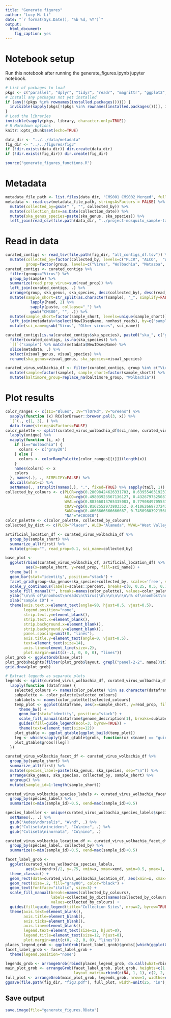 ```yaml
---
title: "Generate figures"
author: "Lucy M. Li"
date: "`r format(Sys.Date(), '%b %d, %Y')`"
output: 
  html_document:
    fig_caption: yes
---
```



# Notebook setup

Run this notebook after running the generate_figures.ipynb jupyter notebook.

```r
# List of packages to load
pkgs <- c("parallel", "dplyr", "tidyr", "readr", "magrittr", "ggplot2", "grid", "gridExtra", "stringr", "reutils", "rjson", "knitr", "taxize", "aws.s3", "RColorBrewer", "scales", "gtable")
# Install any packages not yet installed
if (any(!(pkgs %in% rownames(installed.packages())))) {
  invisible(sapply(pkgs[!(pkgs %in% rownames(installed.packages()))], install.packages))
}
# Load the libraries
invisible(sapply(pkgs, library, character.only=TRUE))
# R Markdown options
knitr::opts_chunk$set(echo=TRUE)
```

```r
data_dir <- "../../data/metadata"
fig_dir <- "../../figures/fig3"
if (!dir.exists(data_dir)) dir.create(data_dir)
if (!dir.exists(fig_dir)) dir.create(fig_dir)
```


```r
source("generate_figures_functions.R")
```

# Metadata

```r
metadata_file_path <- list.files(data_dir, "CMS001_CMS002_Merged", full.names = TRUE)
metadata <- read.csv(metadata_file_path, stringsAsFactors = FALSE) %>%
  mutate(collected_by=gsub(" ", "", collected_by)) %>%
  mutate(collection_date=as.Date(collection_date)) %>%
  mutate(ska_genus_species=paste(ska_genus, ska_species)) %>%
  left_join(read_csv(file.path(data_dir, "../project-mosquito_sample-table.csv")), by=c("NewIDseqName"="sample_name"))
```


# Read in data



```r
curated_contigs <- read_tsv(file.path(fig_dir, "all_contigs_df.tsv")) %>%
  mutate(collected_by=factor(collected_by, levels=c("PLCR", "ALCO",  "WVAL", "COAV", "SAND")),
         group=factor(group, levels=c("Virus", "Wolbachia", "Metazoa", "Other Eukaryotes")))
curated_contigs <- curated_contigs %>% 
  filter(group=="Virus") %>% 
  group_by(sample) %>% 
  summarize(read_prop_virus=sum(read_prop)) %>%
  left_join(curated_contigs, .) %>%
  arrange(group, ska_genus, ska_species, desc(collected_by), desc(read_prop_virus)) %>%
  mutate(sample_short=str_split(as.character(sample), "_", simplify=FALSE) %>% 
           lapply(head, 2) %>% 
           sapply(paste, collapse="_") %>%
           gsub("CMS00", "", .)) %>% 
  mutate(sample_short=factor(sample_short, levels=unique(sample_short))) %>%
  left_join(metadata%>%select(NewIDseqName, nonhost_reads), by=c("sample"="NewIDseqName")) %>%
  mutate(sci_name=gsub("Virus", "Other viruses", sci_name))

curated_contigs[is.na(curated_contigs$ska_species), paste0("ska_", c("genus", "species"))] <-
  filter(curated_contigs, is.na(ska_species)) %>%
  `[[`("sample") %>% match(metadata$NewIDseqName) %>%
  slice(metadata, .) %>%
  select(visual_genus, visual_species) %>%
  rename(ska_genus=visual_genus, ska_species=visual_species)

curated_virus_wolbachia_df <- filter(curated_contigs, group %in% c("Virus", "Wolbachia")) %>%
  mutate(sample=factor(sample), sample_short=factor(sample_short)) %>%
  mutate(baltimore_group=replace_na(baltimore_group, "Wolbachia"))
```


# Plot results


```r
color_ranges <- c(III="Blues", IV="YlOrRd", V="Greens") %>% 
  sapply(function (x) RColorBrewer::brewer.pal(3, x)) %>%
  `[`(., c(1, 3), ) %>%
  data.frame(stringsAsFactors=FALSE)
color_palette <- split(curated_virus_wolbachia_df$sci_name, curated_virus_wolbachia_df$baltimore_group) %>% 
  lapply(unique) %>%
  mapply(function (i, x) {
    if (i=="Wolbachia") {
      colors <- c("gray20")
    } else {
      colors <- colorRampPalette(color_ranges[[i]])(length(x))
    }
    names(colors) <- x
    colors
  }, names(.), ., SIMPLIFY=FALSE) %>%
  do.call(what=c) %>%
  setNames(., strsplit(names(.), ".", fixed=TRUE) %>% sapply(tail, 1))
collected_by_colours <- c(PLCR=rgb(0.28098424626331703, 0.63955403192370541, 0.39507882933990629, 0.75), ## green\n",
                          ALCO=rgb(0.49803923567136127, 0.43267975250879925, 0.52287583549817396, 0.75), ## purple\n"
                          WVAL=rgb(0.88366013765335083, 0.77908497055371606, 0.18562091886997223, 0.75), ## yellow\n",
                          COAV=rgb(0.8162552973803352, 0.41062668737243202, 0.29078047883276847, 0.75), ## red\n",
                          SAND=rgb(0.4666666666666667, 0.7450980392156863, 0.8588235294117647, 0.75), ## light blue\n",
                          "NA"="#C0C0C0")
color_palette <- c(color_palette, collected_by_colours)
collected_by_dict <- c(PLCR="Placer", ALCO="Alameda", WVAL="West Valley", COAV="Coachella Valley", SAND="San Diego", "NA"="NA")
```




```r
artificial_location_df <- curated_virus_wolbachia_df %>% 
  group_by(sample_short) %>%
  summarize_all(first) %>% 
  mutate(group="", read_prop=0.1, sci_name=collected_by)

base_plot <- 
  ggplot(rbind(curated_virus_wolbachia_df, artificial_location_df) %>% mutate(group=factor(group, levels=c("", levels(curated_virus_wolbachia_df$group)))), 
         aes(x=sample_short, y=read_prop, fill=sci_name)) +
  theme_bw() + 
  geom_bar(stat="identity", position="stack") +
  facet_grid(group~ska_genus+ska_species+collected_by, scales='free', space="free") +
  scale_y_continuous(labels=scales::percent, breaks=c(0, 0.25, 0.5, 0.75)) +
  scale_fill_manual("", breaks=names(color_palette), values=color_palette, labels=names(color_palette)) +
  ylab("\n\n% of\nnonhost\nreads\n(Virus)\n\n\n\n\n\n\n% of\nnonhost\nreads\n(Wolbachia)") +
  xlab("sample ID") +
  theme(axis.text.x=element_text(angle=90, hjust=0.5, vjust=0.5), 
        legend.position="none",
        strip.text.y=element_blank(),
        strip.text.x=element_blank(),
        strip.background.x=element_blank(),
        strip.background.y=element_blank(),
        panel.spacing=unit(0, "lines"),
        axis.title.y=element_text(angle=0, vjust=0.5),
        text=element_text(size=14),
        axis.line=element_line(size=.2),
        plot.margin=unit(c(-.1, 0, 0, 0), "lines"))
plot_grob <- ggplotGrob(base_plot)
plot_grob$heights[filter(plot_grob$layout, grepl("panel-2-2", name))$t] <- unit(2, "null")
grid.draw(plot_grob)
```

```r
# Extract legends as separate plots
legends <- split(curated_virus_wolbachia_df, curated_virus_wolbachia_df$baltimore_group) %>%
  lapply(function (dataframe) {
    selected_colours <- names(color_palette) %in% as.character(dataframe$sci_name)
    subpalette <- color_palette[selected_colours]
    sublabels <- names(color_palette)[selected_colours]
    temp_plot <- ggplot(dataframe, aes(x=sample_short, y=read_prop, fill=sci_name)) +
      theme_bw() +
      geom_bar(stat="identity", position="stack") +
      scale_fill_manual(dataframe$genome_description[1], breaks=sublabels, labels=sublabels, values=subpalette) +
      guides(fill=guide_legend(ncol=3, byrow=TRUE)) +
      theme(text=element_text(size=12))
    plot_gtable <- ggplot_gtable(ggplot_build(temp_plot))
    leg <- which(sapply(plot_gtable$grobs, function(x) x$name) == "guide-box") 
    plot_gtable$grobs[[leg]]
  })
```

```r
curated_virus_wolbachia_facet_df <- curated_virus_wolbachia_df %>% 
  group_by(sample_short) %>% 
  summarize_all(first) %>%
  mutate(species_label=paste(ska_genus, ska_species, sep="\n")) %>%
  arrange(ska_genus, ska_species, collected_by, sample_short) %>%
  ungroup() %>%
  mutate(sample_id=1:length(sample_short))

curated_virus_wolbachia_species_labels <- curated_virus_wolbachia_facet_df %>%
  group_by(species_label) %>%
  summarize(x=min(sample_id)-0.5, xend=max(sample_id)+0.5)

species_labeller <- unique(curated_virus_wolbachia_species_labels$species_label) %>%
  setNames(., .) %>%
  gsub("Aedes\ndorsalis", "A\nd", .) %>%
  gsub("Culiseta\nincidens", "Cu\ninc", .) %>%
  gsub("Culiseta\ninornata", "Cu\nino", .)

curated_virus_wolbachia_location_df <- curated_virus_wolbachia_facet_df %>%
  group_by(species_label, collected_by) %>% 
  summarize(x=min(sample_id)-0.5, xend=max(sample_id)+0.5)

facet_label_grob <- 
  ggplot(curated_virus_wolbachia_species_labels, 
         aes(x=(xend+x)/2, y=.75, xmin=x, xmax=xend, ymin=0.5, ymax=1, label=species_labeller[species_label])) +
  theme_classic() +
  geom_rect(data=curated_virus_wolbachia_location_df, aes(xmin=x, xmax=xend, ymin=.55, ymax=.55, fill=collected_by), size=.2) +
  geom_rect(size=.2, fill="gray80", color="black") +
  geom_text(fontface="italic", size=3) +
  scale_fill_manual(breaks=names(collected_by_colours), 
                    labels=collected_by_dict[names(collected_by_colours)], 
                    values=collected_by_colours) +
  guides(fill=guide_legend(title="Collection Sites", nrow=2, byrow=TRUE)) +
  theme(axis.text=element_blank(),
        axis.title=element_blank(),
        axis.ticks=element_blank(),
        axis.line=element_blank(),
        legend.text=element_text(size=12, hjust=0),
        legend.title=element_text(size=12, hjust=0),
        plot.margin=unit(c(0, -2, 0, 0), "lines"))
places_legend_grob <- ggplotGrob(facet_label_grob)$grobs[[which(ggplotGrob(facet_label_grob)$layout$name=="guide-box")]]
facet_label_grob <- facet_label_grob +
  theme(legend.position="none")
```

```r
legends_grob <- arrangeGrob(rbind(places_legend_grob, do.call(what=rbind, legends[1:3])), ncol=1)
main_plot_grob <- arrangeGrob(facet_label_grob, plot_grob, heights=c(1, 7), widths=unit(c(0.01, 0.98, 0.01)*20, units="in"),
                              layout_matrix=rbind(c(NA, 1, 1), c(2, 2, NA)))
full_plot <- arrangeGrob(main_plot_grob, legends_grob, nrow=1, widths=c(unit(c(20, 5), "in")))
ggsave(file.path(fig_dir, "fig3.pdf"), full_plot, width=unit(25, "in"), height=unit(7, "in"))
```

## Save output

```r
save.image(file="generate_figures.RData")
```

